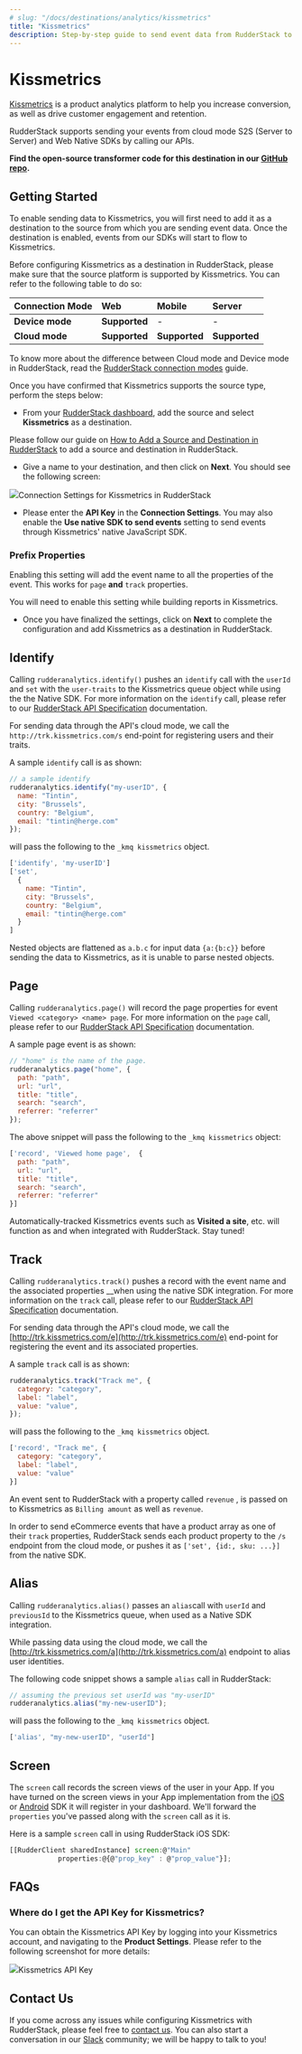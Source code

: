 ```yaml
---
# slug: "/docs/destinations/analytics/kissmetrics"
title: "Kissmetrics"
description: Step-by-step guide to send event data from RudderStack to Kissmetrics
---
```


# Kissmetrics

[Kissmetrics](https://www.kissmetricshq.com/) is a product analytics platform to help you increase conversion, as well as drive customer engagement and retention.

RudderStack supports sending your events from cloud mode S2S \(Server to Server\) and Web Native SDKs by calling our APIs.

<div class="successBlock">

  **Find the open-source transformer code for this destination in our <a href="https://github.com/rudderlabs/rudder-transformer/tree/master/v0/destinations/kissmetrics">GitHub repo</a>.**
</div>

## Getting Started

To enable sending data to Kissmetrics, you will first need to add it as a destination to the source from which you are sending event data. Once the destination is enabled, events from our SDKs will start to flow to Kissmetrics.

Before configuring Kissmetrics as a destination in RudderStack, please make sure that the source platform is supported by Kissmetrics. You can refer to the following table to do so:

| **Connection Mode** | **Web**       | **Mobile**    | **Server**    |
| :------------------ | :------------ | :------------ | :------------ |
| **Device mode**     | **Supported** | -             | -             |
| **Cloud mode**      | **Supported** | **Supported** | **Supported** |

<div class="infoBlock">

To know more about the difference between Cloud mode and Device mode in RudderStack, read the <a href="https://rudderstack.com/docs/rudderstack-connection-modes/">RudderStack connection modes</a> guide.

</div>

Once you have confirmed that Kissmetrics supports the source type, perform the steps below:

- From your [RudderStack dashboard](https://app.rudderlabs.com/), add the source and select **Kissmetrics** as a destination.

<div class="infoBlock">

Please follow our guide on <a href="https://rudderstack.com/docs/rudderstack-cloud/connections/">How to Add a Source and Destination in RudderStack</a> to add a source and destination in RudderStack.

</div>

- Give a name to your destination, and then click on **Next**. You should see the following screen:

<img src="../../assets/image (24) (1) (1).png" /><span class="imageTitle">Connection Settings for Kissmetrics in RudderStack</span>

- Please enter the **API Key** in the **Connection Settings**. You may also enable the **Use native SDK to send events** setting to send events through Kissmetrics' native JavaScript SDK.

### Prefix Properties

Enabling this setting will add the event name to all the properties of the event. This works for `page` **and** `track` properties.

<div class="infoBlock">

You will need to enable this setting while building reports in Kissmetrics.

</div>

- Once you have finalized the settings, click on **Next** to complete the configuration and add Kissmetrics as a destination in RudderStack.

## Identify

Calling `rudderanalytics.identify()` pushes an `identify` call with the `userId` and `set` with the `user-traits` to the Kissmetrics queue object while using the the Native SDK. For more information on the `identify` call, please refer to our [RudderStack API Specification](https://rudderstack.com/docs/rudderstack-api/api-specification/rudderstack-spec/) documentation.

For sending data through the API's cloud mode, we call the `http://trk.kissmetrics.com/s` end-point for registering users and their traits.

A sample `identify` call is as shown:

```javascript
// a sample identify
rudderanalytics.identify("my-userID", {
  name: "Tintin",
  city: "Brussels",
  country: "Belgium",
  email: "tintin@herge.com"
});
```

will pass the following to the `_kmq kissmetrics` object.

```javascript
['identify', 'my-userID']
['set',
  {
    name: "Tintin",
    city: "Brussels",
    country: "Belgium",
    email: "tintin@herge.com"
  }
]
```

<div class="infoBlock">

Nested objects are flattened as <code class="inline-code">a.b.c</code> for input data <code class="inline-code">&#123;a:&#123;b:c&#125;&#125;</code> before sending the data to Kissmetrics, as it is unable to parse nested objects.

</div>

## Page

Calling `rudderanalytics.page()` will record the page properties for event `Viewed <category> <name> page`. For more information on the `page` call, please refer to our [RudderStack API Specification](https://rudderstack.com/docs/rudderstack-api/api-specification/rudderstack-spec/) documentation.

A sample page event is as shown:

```javascript
// "home" is the name of the page.
rudderanalytics.page("home", {
  path: "path",
  url: "url",
  title: "title",
  search: "search",
  referrer: "referrer"
});
```

The above snippet will pass the following to the `_kmq kissmetrics` object:

```javascript
['record', 'Viewed home page',  {
  path: "path",
  url: "url",
  title: "title",
  search: "search",
  referrer: "referrer"
}]
```

<div class="infoBlock">

Automatically-tracked Kissmetrics events such as **Visited a site**, etc. will function as and when integrated with RudderStack. Stay tuned!

</div>

## Track

Calling `rudderanalytics.track()` pushes a record with the event name and the associated properties \_\_when using the native SDK integration. For more information on the `track` call, please refer to our [RudderStack API Specification](https://rudderstack.com/docs/rudderstack-api/api-specification/rudderstack-spec/) documentation.

For sending data through the API's cloud mode, we call the [http://trk.kissmetrics.com/e](http://trk.kissmetrics.com/e) end-point for registering the event and its associated properties.

A sample `track` call is as shown:

```javascript
rudderanalytics.track("Track me", {
  category: "category",
  label: "label",
  value: "value",
});
```

will pass the following to the `_kmq kissmetrics` object.

```javascript
['record', "Track me", {
  category: "category",
  label: "label",
  value: "value"
}]
```

An event sent to RudderStack with a property called `revenue` , is passed on to Kissmetrics as `Billing amount` as well as `revenue`.

<div class="infoBlock">

In order to send eCommerce events that have a product array as one of their <code class="inline-code">track</code> properties, RudderStack sends each product property to the <code class="inline-code">/s</code> endpoint from the cloud mode, or pushes it as <code class="inline-code">['set', &#123;id:, sku: ...&#125;]</code> from the native SDK.

</div>

## Alias

Calling `rudderanalytics.alias()` passes an `alias`call with `userId` and `previousId` to the Kissmetrics queue, when used as a Native SDK integration.

While passing data using the cloud mode, we call the [http://trk.kissmetrics.com/a](http://trk.kissmetrics.com/a) endpoint to alias user identities.

The following code snippet shows a sample `alias` call in RudderStack:

```javascript
// assuming the previous set userId was "my-userID"
rudderanalytics.alias("my-new-userID");
```

will pass the following to the `_kmq kissmetrics` object.

```javascript
['alias', "my-new-userID", "userId"]
```

## Screen

The `screen` call records the screen views of the user in your App. If you have turned on the screen views in your App implementation from the [iOS](https://rudderstack.com/docs/stream-sources/rudderstack-sdk-integration-guides/rudderstack-ios-sdk/) or [Android](https://rudderstack.com/docs/stream-sources/rudderstack-sdk-integration-guides/rudderstack-android-sdk/) SDK it will register in your dashboard. We'll forward the `properties` you've passed along with the `screen` call as it is.

Here is a sample `screen` call in using RudderStack iOS SDK:

```javascript
[[RudderClient sharedInstance] screen:@"Main"
            properties:@{@"prop_key" : @"prop_value"}];
```

## FAQs

### Where do I get the API Key for Kissmetrics?

You can obtain the Kissmetrics API Key by logging into your Kissmetrics account, and navigating to the **Product Settings**. Please refer to the following screenshot for more details:

<img src="../../assets/image (13) (2).png" /><span class="imageTitle">Kissmetrics API Key</span>

## Contact Us

If you come across any issues while configuring Kissmetrics with RudderStack, please feel free to [contact us](mailto:%20docs@rudderstack.com). You can also start a conversation in our [Slack](https://rudderstack.com/join-rudderstack-slack-community) community; we will be happy to talk to you!
